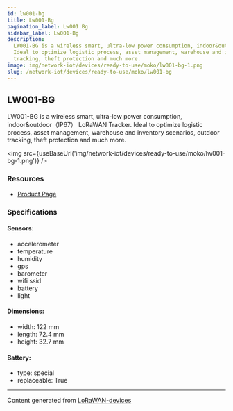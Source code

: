 ```yaml
---
id: lw001-bg
title: Lw001-Bg
pagination_label: Lw001 Bg
sidebar_label: Lw001-Bg
description:
  LW001-BG is a wireless smart, ultra-low power consumption, indoor&outdoor（IP67） LoRaWAN Tracker.
  Ideal to optimize logistic process, asset management, warehouse and inventory scenarios, outdoor
  tracking, theft protection and much more.
image: img/network-iot/devices/ready-to-use/moko/lw001-bg-1.png
slug: /network-iot/devices/ready-to-use/moko/lw001-bg
---
```



## LW001-BG

LW001-BG is a wireless smart, ultra-low power consumption, indoor&outdoor（IP67） LoRaWAN Tracker.
Ideal to optimize logistic process, asset management, warehouse and inventory scenarios, outdoor
tracking, theft protection and much more.

<img src={useBaseUrl('img/network-iot/devices/ready-to-use/moko/lw001-bg-1.png')} />

### Resources

- [Product Page](https://www.mokosmart.com/)

### Specifications

#### Sensors:

- accelerometer
- temperature
- humidity
- gps
- barometer
- wifi ssid
- battery
- light

#### Dimensions:

- width: 122 mm
- length: 72.4 mm
- height: 32.7 mm

#### Battery:

- type: special
- replaceable: True

---

Content generated from [LoRaWAN-devices](https://github.com/TheThingsNetwork/lorawan-devices)
